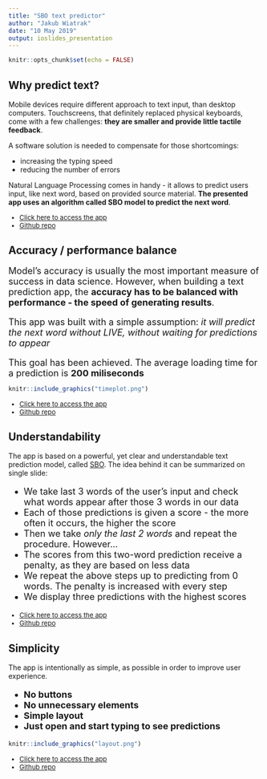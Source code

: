 ```yaml
---
title: "SBO text predictor"
author: "Jakub Wiatrak"
date: "10 May 2019"
output: ioslides_presentation
---
```


```r
knitr::opts_chunk$set(echo = FALSE)
```

## Why predict text?

Mobile devices require different approach to text input, than desktop computers. Touchscreens, that definitely replaced physical keyboards, come with a few challenges: **they are smaller and provide little tactile feedback**.

A software solution is needed to compensate for those shortcomings:

- increasing the typing speed
- reducing the number of errors

Natural Language Processing comes in handy - it allows to predict users input, like next word, based on provided source material. **The presented app uses an algorithm called SBO model to predict the next word**.
<font size="2">

- [Click here to access the app](https://hornedrat.shinyapps.io/TextPredApp/) 
- [Github repo](https://github.com/HornedRat/Capstone)

</font>

## Accuracy / performance balance

<font size="4">
Model's accuracy is usually the most important measure of success in data science. However, when building a text prediction app, the **accuracy has to be balanced with performance - the speed of generating results**.

This app was built with a simple assumption: *it will predict the next word without LIVE, without waiting for predictions to appear*

This goal has been achieved. The average loading time for a prediction is **200 miliseconds**
</font>

```r
knitr::include_graphics("timeplot.png")
```
<font size="2">

- [Click here to access the app](https://hornedrat.shinyapps.io/TextPredApp/) 
- [Github repo](https://github.com/HornedRat/Capstone)

</font>

## Understandability

The app is based on a powerful, yet clear and understandable text prediction model, called [SBO](https://www.aclweb.org/anthology/D07-1090). The idea behind it can be summarized on single slide:
<font size="4">

- We take last 3 words of the user's input and check what words appear after those 3 words in our data
- Each of those predictions is given a score - the more often it occurs, the higher the score
- Then we take *only the last 2 words* and repeat the procedure. However...
- The scores from this two-word prediction receive a penalty, as they are based on less data
- We repeat the above steps up to predicting from 0 words. The penalty is increased with every step
- We display three predictions with the highest scores

</font>

<font size="2">

- [Click here to access the app](https://hornedrat.shinyapps.io/TextPredApp/) 
- [Github repo](https://github.com/HornedRat/Capstone)

</font>

## Simplicity

The app is intentionally as simple, as possible in order to improve user experience.
<font size="4">

- **No buttons**
- **No unnecessary elements**
- **Simple layout**
- **Just open and start typing to see predictions**

</font>

```r
knitr::include_graphics("layout.png")
```

<font size="2">

- [Click here to access the app](https://hornedrat.shinyapps.io/TextPredApp/) 
- [Github repo](https://github.com/HornedRat/Capstone)

</font>